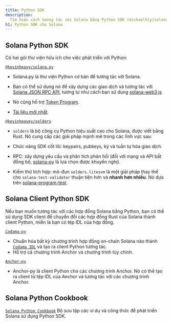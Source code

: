 ```yaml
---
title: Python SDK
description:
  Tìm hiểu cách tương tác với Solana bằng Python SDK (michaelhly/solana-py).
h1: Python SDK cho Solana
---
```


## Solana Python SDK

Có hai gói thư viện hữu ích cho việc phát triển với Python:

[`@kevinheavy/solana.py`](https://github.com/michaelhly/solana-py)

- Solana.py là thư viện Python cơ bản để tương tác với Solana.
- Bạn có thể sử dụng nó để xây dựng các giao dịch và tương tác với
  [Solana JSON RPC API](/docs/rpc), tương tự như cách bạn sử dụng
  [solana-web3.js](https://github.com/solana-labs/solana-web3.js/)

- Nó cũng hỗ trợ [Token Program](/docs/rpc).

- [Tài liệu mới nhất](https://michaelhly.github.io/solana-py/).

[`@kevinheavey/solders`](https://github.com/kevinheavey/solders)

- `solders` là bộ công cụ Python hiệu suất cao cho Solana, được viết bằng Rust.
  Nó cung cấp các giải pháp mạnh mẽ trong các lĩnh vực sau:

- Chức năng SDK cốt lõi: keypairs, pubkeys, ký và tuần tự hóa giao dịch.
- RPC: xây dựng yêu cầu và phân tích phản hồi (đối với mạng và API bất đồng bộ,
  [solana-py](https://michaelhly.github.io/solana-py/rpc/async_api/) là lựa chọn
  được khuyến nghị).
- Kiểm thử tích hợp: mô-đun `solders.litesvm` là một giải pháp thay thế cho
  `solana-test-validator` thuận tiện hơn và **nhanh hơn nhiều**. Nó dựa trên
  [solana-program-test](https://crates.io/crates/solana-program-test).

## Solana Client Python SDK

Nếu bạn muốn tương tác với các hợp đồng Solana bằng Python, bạn có thể sử dụng
SDK client để chuyển đổi các hợp đồng Rust của Solana thành client Python, miễn
là bạn có tệp IDL của hợp đồng.

[`Codama-py`](https://www.npmjs.com/package/codama-py)

- Chuẩn hóa bất kỳ chương trình hợp đồng on-chain Solana nào thành
  [`Codama IDL`](https://github.com/codama-idl/codama) và tạo ra client Python
  tương tác.
- Hỗ trợ cả chương trình Anchor và chương trình tùy chỉnh.

[`Anchor-py`](https://github.com/kevinheavey/anchorpy)

- Anchor-py là client Python cho các chương trình Anchor. Nó có thể tạo ra
  client từ tệp IDL của Anchor và tương tác với các chương trình Anchor.

## Solana Python Cookbook

[`Solana Python Cookbook`](/developers/cookbook) Bộ sưu tập các ví dụ và công
thức để phát triển Solana sử dụng Python SDK.